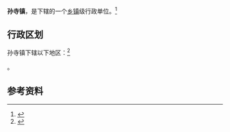 {{中国乡级行政区|37/17/23/108/000}}

'''孙寺镇'''，是{{PRC admin/fullname|37/17/23/108/000|3}}下辖的一个[[乡镇|乡镇]]级行政单位。<ref>{{PRC admin/ref sgc|{{PRC admin/parent|37/17/23/108/000}}}}</ref>

== 行政区划 ==

孙寺镇下辖以下地区：<ref>{{PRC admin/ref sgc|37/17/23/108/000}}</ref>

{{PRC admin/children|37/17/23/108/000}}。

== 参考资料 ==

{{reflist}}

{{行政区划小作品}}
{{PRC admin/navcat|37/17/23/108/000}}